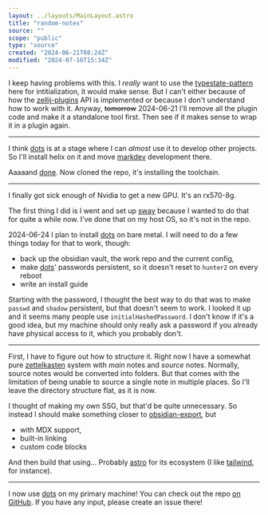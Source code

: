 ```yaml
---
layout: ../layouts/MainLayout.astro
title: "random-notes"
source: ""
scope: "public"
type: "source"
created: "2024-06-21T08:24Z"
modified: "2024-07-16T15:34Z"
---
```



<NoteMeta name="markdev-devlog-2024-06-20" source="" scope="public" type="main" created="2024-06-20T21:22Z" modified="2024-07-01T17:55Z" />

I keep having problems with this. I *really* want to use the [typestate-pattern](/typestate-pattern) here for intitialization, it would make sense. But I can't either because of how the [zellij-plugins](/zellij-plugins) API is implemented or because I don't understand how to work with it. Anyway, ~~tomorrow~~ 2024-06-21 I'll remove all the plugin code and make it a standalone tool first. Then see if it makes sense to wrap it in a plugin again.

---

<NoteMeta name="2024-06-21-putting-everything-together" source="" scope="public" type="main" created="2024-06-21T10:14Z" modified="2024-07-01T18:02Z" />

I think [dots](/dots) is at a stage where I can *almost* use it to develop other projects. So I'll install helix on it and move [markdev](/markdev) development there.

Aaaaand [done](/cult-of-done). Now cloned the repo, it's installing the toolchain.

---

<NoteMeta name="2024-06-23-gpu-and-passwords" source="" scope="public" type="main" created="2024-06-23T20:52Z" modified="2024-06-23T21:36Z" />

I finally got sick enough of Nvidia to get a new GPU. It's an rx570-8g.

The first thing I did is I went and set up [sway](/sway) because I wanted to do that for quite a while now. I've done that on my host OS, so it's not in the repo.

2024-06-24 I plan to install [dots](/dots) on bare metal. I will need to do a few things today for that to work, though:
- back up the obsidian vault, the work repo and the current config,
- make [dots](/dots)' passwords persistent, so it doesn't reset to `hunter2` on every reboot
- write an install guide

Starting with the password, I thought the best way to do that was to make `passwd` and `shadow` persistent, but that doesn't seem to work. I looked it up and it seems many people use `initialHashedPassword`. I don't know if it's a good idea, but my machine should only really ask a password if you already have physical access to it, which you probably don't.

---

<NoteMeta name="2024-06-24-website-organization" source="" scope="public" type="main" created="2024-06-24T08:10Z" modified="2024-06-24T08:31Z" />

First, I have to figure out how to structure it. Right now I have a somewhat pure [zettelkasten](/zettelkasten) system with *main* notes and *source* notes. Normally, source notes would be converted into folders. But that comes with the limitation of being unable to source a single note in multiple places. So I'll leave the directory structure flat, as it is now.

I thought of making my own SSG, but that'd be quite unnecessary. So instead I should make something closer to [obsidian-export](https://github.com/zoni/obsidian-export), but
- with MDX support,
- built-in linking
- custom code blocks

And then build that using... Probably [astro](/astro) for its ecosystem (I like [tailwind](/tailwind), for instance).

---

<NoteMeta name="2024-06-24-hardware-dots" source="" scope="public" type="main" created="2024-06-24T15:20Z" modified="2024-06-24T15:23Z" />

I now use [dots](/dots) on my primary machine! You can check out the repo [on GitHub](https://github.com/janElikan/dots). If you have any input, please create an issue there!